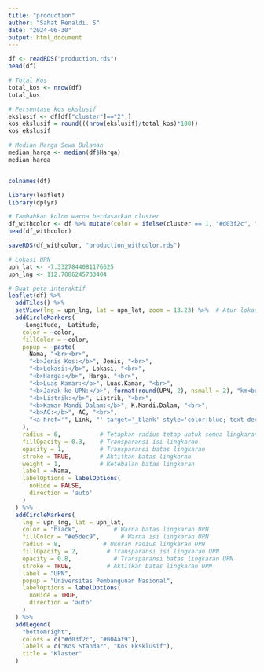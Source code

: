 ```yaml
---
title: "production"
author: "Sahat Renaldi. S"
date: "2024-06-30"
output: html_document
---
```


```r
df <- readRDS("production.rds")
head(df)
```

```r
# Total Kos
total_kos <- nrow(df)
total_kos

```

```r
# Persentase kos ekslusif
ekslusif <- df[df["cluster"]=="2",]
kos_ekslusif = round(((nrow(ekslusif)/total_kos)*100))
kos_ekslusif
```

```r
# Median Harga Sewa Bulanan
median_harga <- median(df$Harga)
median_harga
```

```r

```



```r
colnames(df)
```

```r
library(leaflet)
library(dplyr)
```

```r
# Tambahkan kolom warna berdasarkan cluster
df_withcolor <- df %>% mutate(color = ifelse(cluster == 1, "#d03f2c", "#004af9"))
head(df_withcolor)
```

```r
saveRDS(df_withcolor, "production_withcolor.rds")
```


```r
# Lokasi UPN
upn_lat <- -7.3327844081176625
upn_lng <- 112.7886245733404

# Buat peta interaktif
leaflet(df) %>%
  addTiles() %>%
  setView(lng = upn_lng, lat = upn_lat, zoom = 13.23) %>%  # Atur lokasi dan zoom awal
  addCircleMarkers(
    ~Longitude, ~Latitude,
    color = ~color,
    fillColor = ~color,
    popup = ~paste(
      Nama, "<br><br>",
      "<b>Jenis Kos:</b>", Jenis, "<br>",
      "<b>Lokasi:</b>", Lokasi, "<br>",
      "<b>Harga:</b>", Harga, "<br>",
      "<b>Luas Kamar:</b>", Luas.Kamar, "<br>",
      "<b>Jarak ke UPN:</b>", format(round(UPN, 2), nsmall = 2), "km<br>",
      "<b>Listrik:</b>", Listrik, "<br>",
      "<b>Kamar Mandi Dalam:</b>", K.Mandi.Dalam, "<br>",
      "<b>AC:</b>", AC, "<br>",
      "<a href='", Link, "' target='_blank' style='color:blue; text-decoration:underline;'>Klik untuk melihat</a>"
    ),
    radius = 6,           # Tetapkan radius tetap untuk semua lingkaran
    fillOpacity = 0.3,    # Transparansi isi lingkaran
    opacity = 1,          # Transparansi batas lingkaran
    stroke = TRUE,        # Aktifkan batas lingkaran
    weight = 1,           # Ketebalan batas lingkaran
    label = ~Nama,
    labelOptions = labelOptions(
      noHide = FALSE,
      direction = 'auto'
    )
  ) %>%
  addCircleMarkers(
    lng = upn_lng, lat = upn_lat,
    color = "black",          # Warna batas lingkaran UPN
    fillColor = "#e5dec9",      # Warna isi lingkaran UPN
    radius = 8,            # Ukuran radius lingkaran UPN
    fillOpacity = 2,        # Transparansi isi lingkaran UPN
    opacity = 0.8,            # Transparansi batas lingkaran UPN
    stroke = TRUE,          # Aktifkan batas lingkaran UPN
    label = "UPN",
    popup = "Universitas Pembangunan Nasional",
    labelOptions = labelOptions(
      noHide = TRUE,
      direction = 'auto'
    )
  ) %>%
  addLegend(
    "bottomright",
    colors = c("#d03f2c", "#004af9"),
    labels = c("Kos Standar", "Kos Eksklusif"),
    title = "Klaster"
  )

```




